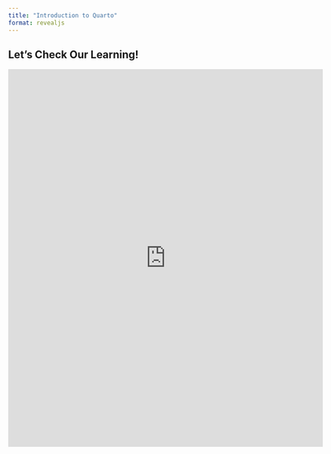 ```yaml
---
title: "Introduction to Quarto"
format: revealjs
---
```


## Let's Check Our Learning!

<iframe src="https://docs.google.com/forms/d/e/1FAIpQLSdNR2cjrU3WQ6WztPpcrWSrjiN2HHeD1AFEbTZ2wRIaLUFmVA/viewform?embedded=true" width="640" height="768" frameborder="0" marginheight="0" marginwidth="0">Loading…</iframe>